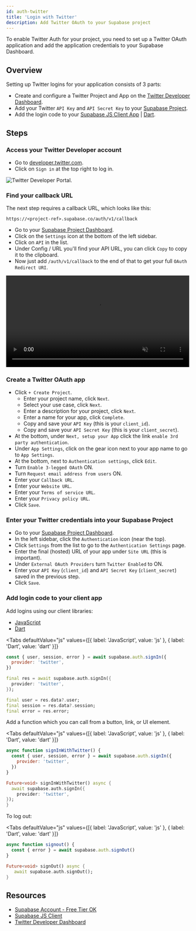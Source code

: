 ```yaml
---
id: auth-twitter
title: 'Login with Twitter'
description: Add Twitter OAuth to your Supabase project
---
```



To enable Twitter Auth for your project, you need to set up a Twitter OAuth application and add the application credentials to your Supabase Dashboard.

## Overview

Setting up Twitter logins for your application consists of 3 parts:

- Create and configure a Twitter Project and App on the [Twitter Developer Dashboard](https://developer.twitter.com/en/portal/dashboard).
- Add your Twitter `API Key` and `API Secret Key` to your [Supabase Project](https://app.supabase.com).
- Add the login code to your [Supabase JS Client App](https://github.com/supabase/supabase-js) | [Dart](https://github.com/supabase/supabase-dart).

## Steps

### Access your Twitter Developer account

- Go to [developer.twitter.com](https://developer.twitter.com).
- Click on `Sign in` at the top right to log in.

![Twitter Developer Portal.](/img/guides/auth-twitter/twitter-portal.png)

### Find your callback URL

The next step requires a callback URL, which looks like this:

`https://<project-ref>.supabase.co/auth/v1/callback`

- Go to your [Supabase Project Dashboard](https://app.supabase.com).
- Click on the `Settings` icon at the bottom of the left sidebar.
- Click on `API` in the list.
- Under Config / URL you'll find your API URL, you can click `Copy` to copy it to the clipboard.
- Now just add `/auth/v1/callback` to the end of that to get your full `OAuth Redirect URI`.

<video width="99%" muted playsInline controls="true">
  <source src="/docs/videos/api/api-url-and-key.mp4" type="video/mp4" muted playsInline />
</video>

### Create a Twitter OAuth app

- Click `+ Create Project`.
  - Enter your project name, click `Next`.
  - Select your use case, click `Next`.
  - Enter a description for your project, click `Next`.
  - Enter a name for your app, click `Complete`.
  - Copy and save your `API Key` (this is your `client_id`).
  - Copy and save your `API Secret Key` (this is your `client_secret`).
- At the bottom, under `Next, setup your App` click the link `enable 3rd party authentication`.
- Under `App Settings`, click on the gear icon next to your app name to go to `App Settings`.
- At the bottom, next to `Authentication settings`, click `Edit`.
- Turn `Enable 3-legged OAuth` ON.
- Turn `Request email address from users` ON.
- Enter your `Callback URL`.
- Enter your `Website URL`.
- Enter your `Terms of service URL`.
- Enter your `Privacy policy URL`.
- Click `Save`.

### Enter your Twitter credentials into your Supabase Project

- Go to your [Supabase Project Dashboard](https://app.supabase.com).
- In the left sidebar, click the `Authentication` icon (near the top).
- Click `Settings` from the list to go to the `Authentication Settings` page.
- Enter the final (hosted) URL of your app under `Site URL` (this is important).
- Under `External OAuth Providers` turn `Twitter Enabled` to ON.
- Enter your `API Key` (`client_id`) and `API Secret Key` (`client_secret`) saved in the previous step.
- Click `Save`.

### Add login code to your client app

Add logins using our client libraries:

- [JavaScript](/docs/reference/javascript/auth-signin#sign-in-using-third-party-providers)
- [Dart](/docs/reference/dart/auth-signin#sign-in-using-third-party-providers)

<Tabs
  defaultValue="js"
  values={[{ label: 'JavaScript', value: 'js' }, { label: 'Dart', value: 'dart' }]}
>

<TabItem value="js">

```js
const { user, session, error } = await supabase.auth.signIn({
  provider: 'twitter',
})
```

</TabItem>

<TabItem value="dart">

```dart
final res = await supabase.auth.signIn({
  provider: 'twitter',
});

final user = res.data?.user;
final session = res.data?.session;
final error = res.error;
```

</TabItem>

</Tabs>

Add a function which you can call from a button, link, or UI element.

<Tabs
  defaultValue="js"
  values={[{ label: 'JavaScript', value: 'js' }, { label: 'Dart', value: 'dart' }]}
>

<TabItem value="js">

```js
async function signInWithTwitter() {
  const { user, session, error } = await supabase.auth.signIn({
    provider: 'twitter',
  })
}
```

</TabItem>

<TabItem value="dart">

```dart
Future<void> signInWithTwitter() async {
  await supabase.auth.signIn({
    provider: 'twitter',
});
}
```

</TabItem>

</Tabs>

To log out:

<Tabs
  defaultValue="js"
  values={[{ label: 'JavaScript', value: 'js' }, { label: 'Dart', value: 'dart' }]}
>

<TabItem value="js">

```js
async function signout() {
  const { error } = await supabase.auth.signOut()
}
```

</TabItem>

<TabItem value="dart">

```dart
Future<void> signOut() async {
   await supabase.auth.signOut();
}
```

</TabItem>

</Tabs>

## Resources

- [Supabase Account - Free Tier OK](https://supabase.com)
- [Supabase JS Client](https://github.com/supabase/supabase-js)
- [Twitter Developer Dashboard](https://developer.twitter.com/en/portal/dashboard)
